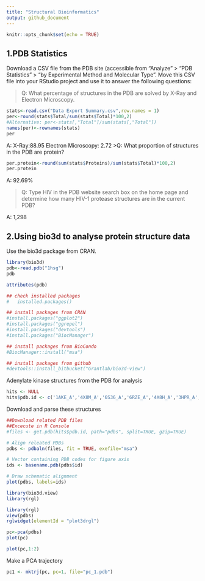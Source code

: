 ```yaml
---
title: "Structural Bioinformatics"
output: github_document
---
```


```r
knitr::opts_chunk$set(echo = TRUE)
```

## 1.PDB Statistics

Download a CSV file from the PDB site (accessible from “Analyze” > “PDB Statistics” > “by Experimental Method and Molecular Type”. Move this CSV file into your RStudio project and use it to answer the following questions:

>Q: What percentage of structures in the PDB are solved by X-Ray and Electron Microscopy.

```r
stats<-read.csv("Data Export Summary.csv",row.names = 1)
per<-round(stats$Total/sum(stats$Total)*100,2)
#Alternative: per<-stats[,"Total"]/sum(stats[,"Total"])
names(per)<-rownames(stats)
per
```
A: X-Ray:88.95 Electron Microscopy: 2.72
>Q: What proportion of structures in the PDB are protein?

```r
per.protein<-round(sum(stats$Proteins)/sum(stats$Total)*100,2)
per.protein
```
A: 92.69%

>Q: Type HIV in the PDB website search box on the home page and determine how many HIV-1 protease structures are in the current PDB?

A: 1,298

## 2.Using bio3d to analyse protein structure data

Use the bio3d package from CRAN.

```r
library(bio3d)
pdb<-read.pdb("1hsg")
pdb
```

```r
attributes(pdb)
```
```r
## check installed packages
#   installed.packages()

## install packages from CRAN
#install.packages("ggplot2") 
#install.packages("ggrepel")
#install.packages("devtools")
#install.packages("BiocManager")

## install packages from BioCondo
#BiocManager::install("msa")

## install packages from github
#devtools::install_bitbucket("Grantlab/bio3d-view")
```

Adenylate kinase structures from the PDB for analysis

```r
hits <- NULL
hits$pdb.id <- c('1AKE_A','4X8M_A','6S36_A','6RZE_A','4X8H_A','3HPR_A','1E4V_A','5EJE_A','1E4Y_A','3X2S_A','6HAP_A','6HAM_A','4K46_A','4NP6_A','3GMT_A','4PZL_A')
```

Download and parse these structures
```r
##Download related PDB files
##Excecute in R Console
#files <- get.pdb(hits$pdb.id, path="pdbs", split=TRUE, gzip=TRUE)
```

```r
# Align releated PDBs
pdbs <- pdbaln(files, fit = TRUE, exefile="msa")
```
```r
# Vector containing PDB codes for figure axis
ids <- basename.pdb(pdbs$id)

# Draw schematic alignment
plot(pdbs, labels=ids)
```

```r
library(bio3d.view)
library(rgl)
```


```r
library(rgl)
view(pdbs)
rglwidget(elementId = "plot3drgl")
```

```r
pc<-pca(pdbs)
plot(pc)
```

```r
plot(pc,1:2)
```

Make a PCA trajectory

```r
pc1 <- mktrj(pc, pc=1, file="pc_1.pdb")
```

